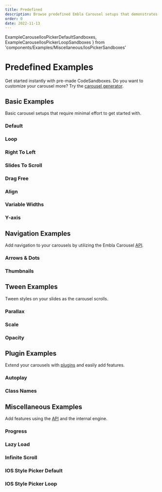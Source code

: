 ```yaml
---
title: Predefined
description: Browse predefined Embla Carousel setups that demonstrates its features.
order: 0
date: 2022-11-13
---
```




















  ExampleCarouselIosPickerDefaultSandboxes,
  ExampleCarouselIosPickerLoopSandboxes
} from 'components/Examples/Miscellaneous/IosPickerSandboxes'

# Predefined Examples

Get started instantly with pre-made CodeSandboxes. Do you want to customize your carousel more? Try the [carousel generator](/examples/generator).

## Basic Examples

Basic carousel setups that require minimal effort to get started with.

### Default

<ExampleCarouselDefaultSandboxes />
<ExampleCarouselDefault />

### Loop

<ExampleCarouselLoopSandboxes />
<ExampleCarouselLoop />

### Right To Left

<ExampleCarouselRightToLeftSandboxes />
<ExampleCarouselRightToLeft />

### Slides To Scroll

<ExampleCarouselSlidesToScrollSandboxes />
<ExampleCarouselSlidesToScroll />

### Drag Free

<ExampleCarouselDragFreeSandboxes />
<ExampleCarouselDragFree />

### Align

<ExampleCarouselAlignSandboxes />
<ExampleCarouselAlign />

### Variable Widths

<ExampleCarouselVariableWidthsSandboxes />
<ExampleCarouselVariableWidths />

### Y-axis

<ExampleCarouselYAxisSandboxes />
<ExampleCarouselYAxis />

## Navigation Examples

Add navigation to your carousels by utilizing the Embla Carousel [API](/api/).

### Arrows & Dots

<ExampleCarouselArrowsDotsSandboxes />
<ExampleCarouselArrowsDots />

### Thumbnails

<ExampleCarouselThumbsSandboxes />
<ExampleCarouselThumbs />

## Tween Examples

Tween styles on your slides as the carousel scrolls.

### Parallax

<ExampleCarouselParallaxSandboxes />
<ExampleCarouselParallax />

### Scale

<ExampleCarouselScaleSandboxes />
<ExampleCarouselScale />

### Opacity

<ExampleCarouselOpacitySandboxes />
<ExampleCarouselOpacity />

## Plugin Examples

Extend your carousels with [plugins](/plugins/) and easily add features.

### Autoplay

<ExampleCarouselAutoplaySandboxes />
<ExampleCarouselAutoplay />

### Class Names

<ExampleCarouselClassNamesSandboxes />
<ExampleCarouselClassNames />

## Miscellaneous Examples

Add features using the [API](/api/) and the internal engine.

### Progress

<ExampleCarouselProgressSandboxes />
<ExampleCarouselProgress />

### Lazy Load

<ExampleCarouselLazyLoadSandboxes />
<ExampleCarouselLazyLoad />

### Infinite Scroll

<ExampleCarouselInfiniteScrollSandboxes />
<ExampleCarouselInfiniteScroll />

### IOS Style Picker Default

<ExampleCarouselIosPickerDefaultSandboxes />
<ExampleCarouselIosPicker loop={false} />

### IOS Style Picker Loop

<ExampleCarouselIosPickerLoopSandboxes />
<ExampleCarouselIosPicker loop={true} />
